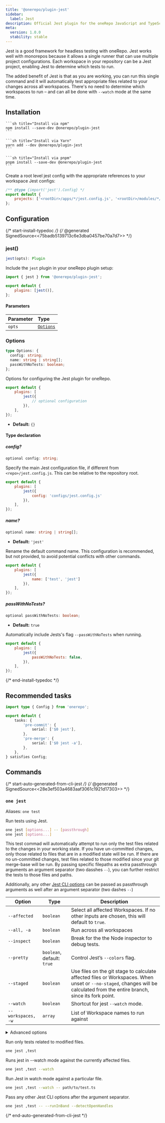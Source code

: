 ```yaml
---
title: '@onerepo/plugin-jest'
sidebar:
  label: Jest
description: Official Jest plugin for the oneRepo JavaScript and TypeScript monorepo toolchain.
meta:
  version: 1.0.0
  stability: stable
---
```



Jest is a good framework for headless testing with oneRepo. Jest works well with monorepos because it allows a single runner that can use multiple project configurations. Each workspace in your repository can be a Jest project, enabling Jest to determine which tests to run.

The added benefit of Jest is that as you are working, you can run this single command and it will automatically test appropriate files related to your changes across all workspaces. There's no need to determine which workspaces to run – and can all be done with `--watch` mode at the same time.

## Installation

<Tabs group="pkgmanager">
  <TabItem label="npm">

    ```sh title="Install via npm"
    npm install --save-dev @onerepo/plugin-jest
    ```

  </TabItem>
  <TabItem label="yarn">

    ```sh title="Install via Yarn"
    yarn add --dev @onerepo/plugin-jest
    ```

  </TabItem>
  <TabItem label="pnpm">

    ```sh title="Install via pnpm"
    pnpm install --save-dev @onerepo/plugin-jest
    ```

  </TabItem>
</Tabs>

Create a root level jest config with the appropriate references to your workspace Jest configs:

```js title="jest.config.js"
/** @type {import('jest').Config} */
export default {
	projects: ['<rootDir>/apps/*/jest.config.js', '<rootDir>/modules/*/jest.config.js'],
};
```

## Configuration

{/* start-install-typedoc */}
{/* @generated SignedSource<<75badb5139713c6e3dba0457be70a7d7>> */}

### jest()

```ts
jest(opts): Plugin
```

Include the `jest` plugin in your oneRepo plugin setup:

```js title="onerepo.config.ts" {1,4}
import { jest } from '@onerepo/plugin-jest';

export default {
	plugins: [jest()],
};
```

#### Parameters

| Parameter | Type                  |
| :-------- | :-------------------- |
| `opts`    | [`Options`](#options) |

### Options

```ts
type Options: {
  config: string;
  name: string | string[];
  passWithNoTests: boolean;
};
```

Options for configuring the Jest plugin for oneRepo.

```js title="onerepo.config.js"
export default {
	plugins: [
		jest({
			// optional configuration
		}),
	],
});
```

- **Default:** `{}`

#### Type declaration

##### config?

```ts
optional config: string;
```

Specify the main Jest configuration file, if different from `<repo>/jest.config.js`. This can be relative to the repository root.

```js title="onerepo.config.js"
export default {
	plugins: [
		jest({
			config: 'configs/jest.config.js'
		}),
	],
});
```

##### name?

```ts
optional name: string | string[];
```

- **Default:** `'jest'`

Rename the default command name. This configuration is recommended, but not provided, to avoid potential conflicts with other commands.

```js title="onerepo.config.js"
export default {
	plugins: [
		jest({
			name: ['test', 'jest']
		}),
	],
});
```

##### passWithNoTests?

```ts
optional passWithNoTests: boolean;
```

- **Default:** `true`

Automatically include Jests's flag `--passWithNoTests` when running.

```js title="onerepo.config.js"
export default {
	plugins: [
		jest({
			passWithNoTests: false,
		}),
	],
});
```

{/* end-install-typedoc */}

## Recommended tasks

```ts title="./onerepo.config.ts"
import type { Config } from 'onerepo';

export default {
	tasks: {
		'pre-commit': {
			serial: ['$0 jest'],
		},
		'pre-merge': {
			serial: ['$0 jest -a'],
		},
	},
} satisfies Config;
```

## Commands

{/* start-auto-generated-from-cli-jest */}
{/* @generated SignedSource<<28e3ef503a4683aaf3061c1921d17303>> */}

### `one jest`

Aliases: `one test`

Run tests using Jest.

```sh
one jest [options...] -- [passthrough]
one jest [options...]
```

This test commad will automatically attempt to run only the test files related to the changes in your working state. If you have un-committed changes, only those related to files that are in a modified state will be run. If there are no un-committed changes, test files related to those modified since your git merge-base will be run. By passing specific filepaths as extra passthrough arguments an argument separator (two dasshes `--`), you can further restrict the tests to those files and paths.

Additionally, any other [Jest CLI options](https://jestjs.io/docs/cli) can be passed as passthrough arguments as well after an argument separator (two dashes `--`)

| Option             | Type                       | Description                                                                                                                                                                 |
| ------------------ | -------------------------- | --------------------------------------------------------------------------------------------------------------------------------------------------------------------------- |
| `--affected`       | `boolean`                  | Select all affected Workspaces. If no other inputs are chosen, this will default to `true`.                                                                                 |
| `--all, -a`        | `boolean`                  | Run across all workspaces                                                                                                                                                   |
| `--inspect`        | `boolean`                  | Break for the the Node inspector to debug tests.                                                                                                                            |
| `--pretty`         | `boolean`, default: `true` | Control Jest’s `--colors` flag.                                                                                                                                             |
| `--staged`         | `boolean`                  | Use files on the git stage to calculate affected files or Workspaces. When unset or `--no-staged`, changes will be calculated from the entire branch, since its fork point. |
| `--watch`          | `boolean`                  | Shortcut for jest `--watch` mode.                                                                                                                                           |
| `--workspaces, -w` | `array`                    | List of Workspace names to run against                                                                                                                                      |

<details>

<summary>Advanced options</summary>

| Option              | Type                                    | Description                                                                                 |
| ------------------- | --------------------------------------- | ------------------------------------------------------------------------------------------- |
| `--config`          | `string`, default: `"./jest.config.js"` | Path to the jest.config file, relative to the repo root.                                    |
| `--from-ref`        | `string`                                | Git ref to start looking for affected files or workspaces                                   |
| `--passWithNoTests` | `boolean`, default: `true`              | Allows the test suite to pass when no files are found. See plugin configuration to disable. |
| `--show-advanced`   | `boolean`                               | Pair with `--help` to show advanced options.                                                |
| `--through-ref`     | `string`                                | Git ref to start looking for affected files or workspaces                                   |

</details>

Run only tests related to modified files.

```sh
one jest ,test
```

Runs jest in --watch mode against the currently affected files.

```sh
one jest ,test --watch
```

Run Jest in watch mode against a particular file.

```sh
one jest ,test --watch -- path/to/test.ts
```

Pass any other Jest CLI options after the argument separator.

```sh
one jest ,test -- --runInBand --detectOpenHandles
```

{/* end-auto-generated-from-cli-jest */}
